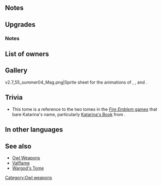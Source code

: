 {{Weapon Infobox
|tagid=SID_カタリナの書
|weaponType=Red Tome
|weaponName=Reese's Tome
|might=14
|range=2
|effect=During combat, boosts unit's Atk/Spd/Def/Res by number of adjacent allies × 2.
|cost=400
|exclusive=1
|userVersion1=Closed
|userVersion2=Open
|userVersion3=Gleam Closed
|userVersion4=Gleam Open
|statModifiers=0,14,0,0,0
|required=-
|SE=se effect catarina.flac
|refinePaths=default
|refineSP=400
|refineMedals=500
|refineDews=200
|effectSkill1=At start of turn, inflicts Spd/Res-4 on foes in cardinal directions with Res < unit's Res through their next actions.
|iconSkill1=Reeses Tome W.png
|tagidExtraSkill1=謀
|properties=
}}
==Notes==
{{Temporary buffs}}
==Upgrades==
{{Weapon Upgrade List}}
===Notes===
{{Ploy interaction}}
==List of owners==
{{Skill Hero List}}
==Gallery==
<gallery>
v2.7_55_summer04_Mag.png|Sprite sheet for the animations of {{PAGENAME}}, {{St|Juicy Wave+}}, and {{St|Summer's Breath}}.
</gallery>
==Trivia==
* This tome is a reference to the two tomes in the [[Games|''Fire Emblem'' games]] that bare Katarina's name, particularly [[fireemblemwikia:Reese's Tome|Katarina's Book]] from {{FE|12}}.
{{Rsn|速さ魔防の謀策R4|Spd Res Ploy R4}}
==In other languages==
{{OtherLanguages
|japanese=カタリナの書
|japaneseNotes=''Katarina's Tome''
|german=Reeses Buch
|spanishEU=Grimorio Reese
|spanishLA=Grimorio Reese
|french=Tome de Reese
|italian=Tomo di Reese
|chineseTW=卡達麗娜之書
|portuguese=Tomo de Reese
}}
==See also==
* [[Owl Weapons]]
* [[Valflame]]
* [[Wargod's Tome]]
{{Weapons Navbox}}
[[Category:Owl weapons]]
